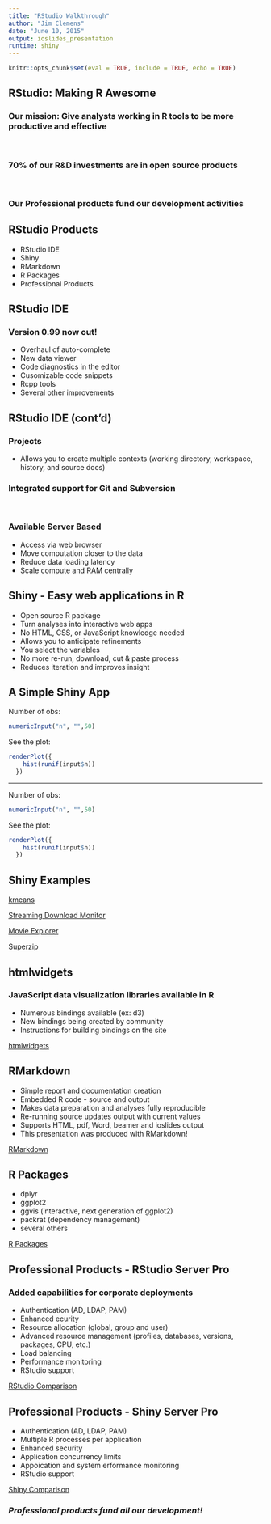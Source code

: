 ```yaml
---
title: "RStudio Walkthrough"
author: "Jim Clemens"
date: "June 10, 2015"
output: ioslides_presentation
runtime: shiny
---
```


```r
knitr::opts_chunk$set(eval = TRUE, include = TRUE, echo = TRUE)
```

## **RStudio: Making R Awesome**

### **Our mission:** Give analysts working in R tools to be more productive and effective
<br>

### 70% of our R&D investments are in open source products
<br>

### Our Professional products fund our development activities

## RStudio Products
- RStudio IDE
- Shiny
- RMarkdown
- R Packages
- Professional Products

## RStudio IDE

### Version 0.99 now out!

- Overhaul of auto-complete
- New data viewer
- Code diagnostics in the editor
- Cusomizable code snippets
- Rcpp tools
- Several other improvements

## RStudio IDE (cont'd)

### Projects

- Allows you to create multiple contexts (working directory, workspace, history, and source docs)
<br>

### Integrated support for Git and Subversion
<br>

### Available Server Based

- Access via web browser
- Move computation closer to the data
- Reduce data loading latency
- Scale compute and RAM centrally
<br>

## Shiny - Easy web applications in R

- Open source R package
- Turn analyses into interactive web apps
- No HTML, CSS, or JavaScript knowledge needed
- Allows you to anticipate refinements
- You select the variables
- No more re-run, download, cut & paste process
- Reduces iteration and improves insight

## A Simple Shiny App
Number of obs:
```r
numericInput("n", "",50)
```
See the plot:
```r
renderPlot({
    hist(runif(input$n))
  })
```
----
Number of obs:
```r
numericInput("n", "",50)
```
See the plot:
```r
renderPlot({
    hist(runif(input$n))
  })
```


## Shiny Examples

[kmeans](http://shiny.rstudio.com/gallery/kmeans-example.html)

[Streaming Download Monitor](https://gallery.shinyapps.io/087-crandash)

[Movie Explorer](http://shiny.rstudio.com/gallery/movie-explorer.html)

[Superzip](http://shiny.rstudio.com/gallery/superzip-example.html)

## htmlwidgets

### JavaScript data visualization libraries available in R

- Numerous bindings available (ex: d3)
- New bindings being created by community
- Instructions for building bindings on the site

[htmlwidgets](http://www.htmlwidgets.org/)

## RMarkdown

- Simple report and documentation creation
- Embedded R code - source and output
- Makes data preparation and analyses fully reproducible
- Re-running source updates output with current values
- Supports HTML, pdf, Word, beamer and ioslides output
- This presentation was produced with RMarkdown!

[RMarkdown](http://rmarkdown.rstudio.com/)

## R Packages

- dplyr
- ggplot2
- ggvis (interactive, next generation of ggplot2)
- packrat (dependency management)
- several others

[R Packages](http://www.rstudio.com/products/rpackages/)

## Professional Products - RStudio Server Pro

### Added capabilities for corporate deployments
- Authentication (AD, LDAP, PAM)
- Enhanced ecurity
- Resource allocation (global, group and user)
- Advanced resource management (profiles, databases, versions, packages, CPU, etc.)
- Load balancing
- Performance monitoring
- RStudio support

[RStudio Comparison](http://www.rstudio.com/products/rstudio/)

## Professional Products - Shiny Server Pro

- Authentication (AD, LDAP, PAM)
- Multiple R processes per application
- Enhanced security
- Application concurrency limits
- Appoication and system erformance monitoring
- RStudio support

[Shiny Comparison](http://www.rstudio.com/products/shiny/shiny-server/)

### *Professional products fund all our development!*

